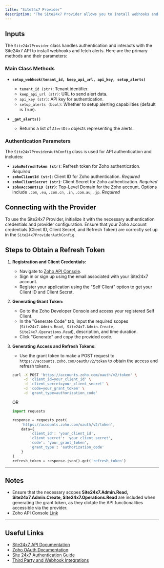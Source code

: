 ```yaml
---
title: "Site24x7 Provider"
description: "The Site24x7 Provider allows you to install webhooks and receive alerts in Site24x7. It manages authentication, setup of webhooks, and retrieval of alert logs from Site24x7."
---
```


## Inputs

The `Site24x7Provider` class handles authentication and interacts with the Site24x7 API to install webhooks and fetch alerts. Here are the primary methods and their parameters:

### Main Class Methods

- **`setup_webhook(tenant_id, keep_api_url, api_key, setup_alerts)`**
  - `tenant_id (str)`: Tenant identifier.
  - `keep_api_url (str)`: URL to send alert data.
  - `api_key (str)`: API key for authentication.
  - `setup_alerts (bool)`: Whether to setup alerting capabilities (default is True).

- **`_get_alerts()`**
  - Returns a list of `AlertDto` objects representing the alerts.

### Authentication Parameters

The `Site24x7ProviderAuthConfig` class is used for API authentication and includes:

- **`zohoRefreshToken (str)`**: Refresh token for Zoho authentication. *Required*
- **`zohoClientId (str)`**: Client ID for Zoho authentication. *Required*
- **`zohoClientSecret (str)`**: Client Secret for Zoho authentication. *Required*
- **`zohoAccountTLD (str)`**: Top-Level Domain for the Zoho account. Options include `.com`, `.eu`, `.com.cn`, `.in`, `.com.au`, `.jp`. *Required*

## Connecting with the Provider

To use the Site24x7 Provider, initialize it with the necessary authentication credentials and provider configuration. Ensure that your Zoho account credentials (Client ID, Client Secret, and Refresh Token) are correctly set up in the `Site24x7ProviderAuthConfig`.

## Steps to Obtain a Refresh Token

1. **Registration and Client Credentials:**
   - Navigate to [Zoho API Console](https://api-console.zoho.com/).
   - Sign in or sign up using the email associated with your Site24x7 account.
   - Register your application using the "Self Client" option to get your Client ID and Client Secret.

2. **Generating Grant Token:**
   - Go to the Zoho Developer Console and access your registered Self Client.
   - In the "Generate Code" tab, input the required scopes (`Site24x7.Admin.Read, Site24x7.Admin.Create, Site24x7.Operations.Read`), description, and time duration.
   - Click "Generate" and copy the provided code.

3. **Generating Access and Refresh Tokens:**
   - Use the grant token to make a POST request to `https://accounts.zoho.com/oauth/v2/token` to obtain the access and refresh tokens.

    ```bash
    curl -X POST 'https://accounts.zoho.com/oauth/v2/token' \
         -d 'client_id=your_client_id' \
         -d 'client_secret=your_client_secret' \
         -d 'code=your_grant_token' \
         -d 'grant_type=authorization_code'

   ```

    OR

    ```python
    import requests

    response = requests.post(
        'https://accounts.zoho.com/oauth/v2/token',
        data={
            'client_id': 'your_client_id',
            'client_secret': 'your_client_secret',
            'code': 'your_grant_token',
            'grant_type': 'authorization_code'
        }
    )
    refresh_token = response.json().get('refresh_token')
    ```

---
## Notes

- Ensure that the necessary scopes **Site24x7.Admin.Read, Site24x7.Admin.Create, Site24x7.Operations.Read** are included when generating the grant token, as they dictate the API functionalities accessible via the provider.
- Zoho API Console [Link](https://api-console.zoho.com)

---

## Useful Links

- [Site24x7 API Documentation](https://www.site24x7.com/help/api/)
- [Zoho OAuth Documentation](https://www.zoho.com/accounts/protocol/oauth/web-apps.html)
- [Site 24x7 Authentication Guide](https://www.site24x7.com/help/api/#authentication)
- [Third Party and Webhook Integrations](https://www.site24x7.com/help/api/#third-party-integrations)

